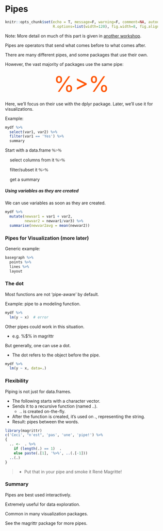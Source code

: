 # Pipes

```r
knitr::opts_chunk$set(echo = T, message=F, warning=F, comment=NA, autodep=T, eval=FALSE, cache.rebuild=F, cache=F,
                      R.options=list(width=120), fig.width=8, fig.align = 'center')
```


Note: More detail on much of this part is given in [another workshop](https://m-clark.github.io/workshops/dplyr/mainSlides.html).



Pipes are operators that send what comes before to what comes after.

There are many different pipes, and some packages that use their own.

However, the vast majority of packages use the same pipe:


<div style="text-align:center;font-variant:small-caps; font-size:500%; color:#ff5503">%>%</div>


Here, we'll focus on their use with the <span class="pack">dplyr</span> package. Later, we'll use it for visualizations.

Example:

```r
mydf %>% 
  select(var1, var2) %>% 
  filter(var1 == 'Yes') %>% 
  summary
```

Start with a data.frame <span class="" style="font-family:Consolas">%>%</span> 

&nbsp;&nbsp;&nbsp;  select columns from it <span class="" style="font-family:Consolas">%>%</span> 

&nbsp;&nbsp;&nbsp;  filter/subset it <span class="" style="font-family:Consolas">%>%</span> 

&nbsp;&nbsp;&nbsp;  get a summary

##### Using variables as they are created

We can use variables as soon as they are created.

```r
mydf %>% 
  mutate(newvar1 = var1 + var2,
         newvar2 = newvar1/var3) %>% 
  summarise(newvar2avg = mean(newvar2))
```


### Pipes for Visualization (more later)

Generic example:

```r
basegraph %>% 
  points %>%
  lines %>%
  layout
```

### The dot

Most functions are not 'pipe-aware' by default.

Example: pipe to a modeling function.

```r
mydf %>% 
  lm(y ~ x)  # error
```

Other pipes could work in this situation.

  - e.g. <span class="func">%$%</span> in magrittr

But generally, one can use a dot.

- The dot refers to the object before the pipe.

```r
mydf %>% 
  lm(y ~ x, data=.)
```


### Flexibility

Piping is not just for data.frames.

- The following starts with a character vector.
- Sends it to a recursive function (named <span class="func">..</span>).
    - <span class="func">..</span> is created on-the-fly. 
- After the function is created, it's used on ., representing the string.
- Result: pipes between the words.

```r
library(magrittr)
c('Ceci', "n'est", 'pas', 'une', 'pipe!') %>%
{
  .. <-  . %>%
    if (length(.) == 1)  .
    else paste(.[1], '%>%', ..(.[-1]))
  ..(.)
} 
```

>- Put that in your pipe and smoke it René Magritte!

### Summary

Pipes are best used interactively.

Extremely useful for data exploration.

Common in many visualization packages.

See the <span class="pack">magrittr</span> package for more pipes.


